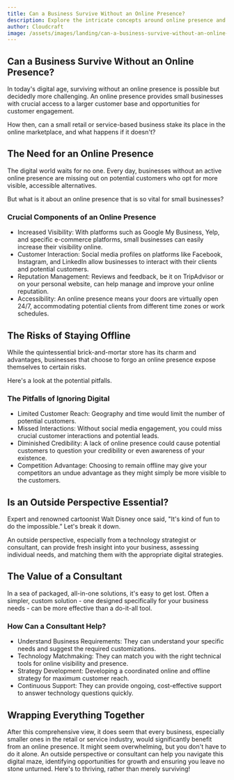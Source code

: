 ```yaml
---
title: Can a Business Survive Without an Online Presence?
description: Explore the intricate concepts around online presence and how they impact the survival of a small business.
author: Cloudcraft
image: /assets/images/landing/can-a-business-survive-without-an-online-presence.jpg
---
```

## Can a Business Survive Without an Online Presence?

In today's digital age, surviving without an online presence is possible but decidedly more challenging. An online presence provides small businesses with crucial access to a larger customer base and opportunities for customer engagement.

How then, can a small retail or service-based business stake its place in the online marketplace, and what happens if it doesn't?

<ServicesBlurb />

## The Need for an Online Presence

The digital world waits for no one. Every day, businesses without an active online presence are missing out on potential customers who opt for more visible, accessible alternatives.

But what is it about an online presence that is so vital for small businesses?

### Crucial Components of an Online Presence

 * Increased Visibility: With platforms such as Google My Business, Yelp, and specific e-commerce platforms, small businesses can easily increase their visibility online.
 * Customer Interaction: Social media profiles on platforms like Facebook, Instagram, and LinkedIn allow businesses to interact with their clients and potential customers.
 * Reputation Management: Reviews and feedback, be it on TripAdvisor or on your personal website, can help manage and improve your online reputation.
 * Accessibility: An online presence means your doors are virtually open 24/7, accommodating potential clients from different time zones or work schedules.

## The Risks of Staying Offline

While the quintessential brick-and-mortar store has its charm and advantages, businesses that choose to forgo an online presence expose themselves to certain risks.

Here's a look at the potential pitfalls.

### The Pitfalls of Ignoring Digital

 * Limited Customer Reach: Geography and time would limit the number of potential customers.
 * Missed Interactions: Without social media engagement, you could miss crucial customer interactions and potential leads.
 * Diminished Credibility: A lack of online presence could cause potential customers to question your credibility or even awareness of your existence.
 * Competition Advantage: Choosing to remain offline may give your competitors an undue advantage as they might simply be more visible to the customers.

<GetStartedBlurb />

## Is an Outside Perspective Essential?

Expert and renowned cartoonist Walt Disney once said, "It's kind of fun to do the impossible.” Let's break it down.

An outside perspective, especially from a technology strategist or consultant, can provide fresh insight into your business, assessing individual needs, and matching them with the appropriate digital strategies.

## The Value of a Consultant

In a sea of packaged, all-in-one solutions, it's easy to get lost. Often a simpler, custom solution - one designed specifically for your business needs - can be more effective than a do-it-all tool.

### How Can a Consultant Help?

 * Understand Business Requirements: They can understand your specific needs and suggest the required customizations.
 * Technology Matchmaking: They can match you with the right technical tools for online visibility and presence.
 * Strategy Development: Developing a coordinated online and offline strategy for maximum customer reach.
 * Continuous Support: They can provide ongoing, cost-effective support to answer technology questions quickly.

## Wrapping Everything Together

After this comprehensive view, it does seem that every business, especially smaller ones in the retail or service industry, would significantly benefit from an online presence. It might seem overwhelming, but you don't have to do it alone. An outside perspective or consultant can help you navigate this digital maze, identifying opportunities for growth and ensuring you leave no stone unturned. Here's to thriving, rather than merely surviving!

